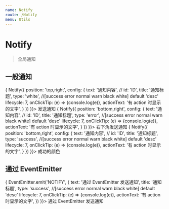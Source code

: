 ```yaml
---
name: Notify
route: /Notify
menu: Utils
---
```



# Notify

> 全局通知

## 一般通知

<Playground>
  <span className="btn theme flat mr10"
    onClick={e => {
      Notify({
        position: 'top,right',
        config: {
          text: '通知内容',
          // id: 'ID',
          title: '通知标题',
          type: 'white', //[success error normal warn black white] default 'desc'
          lifecycle: 7,
          onClickTip: (e) => {console.log(e)},
          actionText: '有 action 时显示的文字',
        }
      })
    }}>
    发送通知
  </span>
  <span className="btn red flat mr10"
    onClick={e => {
      Notify({
        position: 'bottom,right',
        config: {
          text: '通知内容',
          // id: 'ID',
          title: '通知标题',
          type: 'error', //[success error normal warn black white] default 'desc'
          lifecycle: 7,
          onClickTip: (e) => {console.log(e)},
          actionText: '有 action 时显示的文字',
        }
      })
    }}>
    右下角发送通知
  </span>
  <span className="btn green flat mr10"
    onClick={e => {
      Notify({
        position: 'bottom,right',
        config: {
          text: '通知内容',
          // id: 'ID',
          title: '通知标题',
          type: 'success', //[success error normal warn black white] default 'desc'
          lifecycle: 7,
          onClickTip: (e) => {console.log(e)},
          actionText: '有 action 时显示的文字',
        }
      })
    }}>
    成功的颜色
  </span>
</Playground>

## 通过 EventEmitter

<Playground>
  <span className="btn theme flat mr10"
    onClick={e => {
      EventEmitter.emit('NOTIFY', {
        text: '通过 EventEmitter 发送通知',
        title: '通知标题',
        type: 'success', //[success error normal warn black white] default 'desc'
        lifecycle: 7,
        onClickTip: (e) => {console.log(e)},
        actionText: '有 action 时显示的文字',
      })
    }}>
    通过 EventEmitter 发送通知
  </span>
</Playground>
